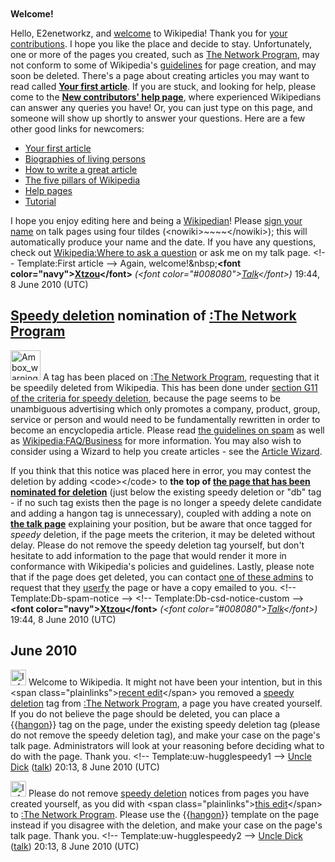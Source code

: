 <article id="27648819" title=User talk:E2enetworkz>
	<talkpage id="27648819" title="User talk:E2enetworkz">

'''Welcome!'''

Hello, E2enetworkz, and [[Wikipedia:Welcome, newcomers|welcome]] to Wikipedia! Thank you for [[Special:Contributions/E2enetworkz|your contributions]]. I hope you like the place and decide to stay. Unfortunately, one or more of the pages you created, such as [[The Network Program]], may not conform to some of Wikipedia's [[Wikipedia:List of policies|guidelines]] for page creation, and may soon be deleted. 
{{Quote box
 | quote  = You may also wish to consider using a Wizard to help you create articles. See the [[Wikipedia:Article wizard|Article Wizard]]. Thank you.
 | source = 
 | width  = 20%
 | align  = right
}}
There's a page about creating articles you may want to read called '''[[Wikipedia:Your first article|Your first article]]'''. If you are stuck, and looking for help, please come to the '''[[Wikipedia:New contributors' help page|New contributors' help page]]''', where experienced Wikipedians can answer any queries you have! Or, you can just type '''{{t|helpme}}''' on this page, and someone will show up shortly to answer your questions. Here are a few other good links for newcomers:
* [[Wikipedia:Your first article|Your first article]]
* [[Wikipedia:BLP|Biographies of living persons]]
* [[Wikipedia:How to write a great article|How to write a great article]]
* [[Wikipedia:Five pillars|The five pillars of Wikipedia]]
* [[Help:Contents|Help pages]]
* [[Wikipedia:Tutorial|Tutorial]]
I hope you enjoy editing here and being a [[Wikipedia:Wikipedians|Wikipedian]]! Please [[Wikipedia:Sign your posts on talk pages|sign your name]] on talk pages using four tildes (&lt;nowiki&gt;~~~~&lt;/nowiki&gt;); this will automatically produce your name and the date. If you have any questions, check out [[Wikipedia:Where to ask a question]] or ask me on my talk page. &lt;!-- Template:First article --&gt; Again, welcome!&amp;nbsp;'''&lt;font color=&quot;navy&quot;&gt;[[User:Xtzou|Xtzou]]&lt;/font&gt;''' ''(&lt;font color=&quot;#008080&quot;&gt;[[User talk:Xtzou|Talk]]&lt;/font&gt;)'' 19:44, 8 June 2010 (UTC)

==[[Wikipedia:Criteria for speedy deletion|Speedy deletion]] nomination of [[:The Network Program]]==
[[Image:Ambox warning_pn.svg|48px|left]] A tag has been placed on [[:The Network Program]], requesting that it be speedily deleted from Wikipedia. This has been done under [[WP:CSD#G11|section G11 of the criteria for speedy deletion]], because the page seems to be unambiguous advertising which only promotes a company, product, group, service or person and would need to be fundamentally rewritten in order to become an encyclopedia article. Please read [[Wikipedia:Spam|the guidelines on spam]] as well as [[Wikipedia:FAQ/Business]] for more information. You may also wish to consider using a Wizard to help you create articles - see the [[Wikipedia:Article wizard2.0|Article Wizard]]. 

If you think that this notice was placed here in error, you may contest the deletion by adding &lt;code&gt;{{tl|hangon}}&lt;/code&gt; to '''the top of [[:The Network Program|the page that has been nominated for deletion]]''' (just below the existing speedy deletion or &quot;db&quot; tag - if no such tag exists then the page is no longer a speedy delete candidate and adding a hangon tag is unnecessary), coupled with adding a note on '''[[Talk:The Network Program|the talk page]]''' explaining your position, but be aware that once tagged for ''speedy'' deletion, if the page meets the criterion, it may be deleted without delay. Please do not remove the speedy deletion tag yourself, but don't hesitate to add information to the page that would render it more in conformance with Wikipedia's policies and guidelines. Lastly, please note that if the page does get deleted, you can contact [[:Category:Wikipedia administrators who will provide copies of deleted articles|one of these admins]] to request that they  [[Wikipedia:Userfication#Userfication_of_deleted_content|userfy]] the page or have a copy emailed to you. &lt;!-- Template:Db-spam-notice --&gt; &lt;!-- Template:Db-csd-notice-custom --&gt; '''&lt;font color=&quot;navy&quot;&gt;[[User:Xtzou|Xtzou]]&lt;/font&gt;''' ''(&lt;font color=&quot;#008080&quot;&gt;[[User talk:Xtzou|Talk]]&lt;/font&gt;)'' 19:44, 8 June 2010 (UTC)

== June 2010 ==

[[Image:Information.png|25px]] Welcome to Wikipedia. It might not have been your intention, but in this &lt;span class=&quot;plainlinks&quot;&gt;[http://en.wikipedia.org/wiki/The_Network_Program?diff=366860440 recent edit]&lt;/span&gt; you removed a [[Wikipedia:Speedy deletions|speedy deletion]] tag from [[:The Network Program]], a page you have created yourself.  If you do not believe the page should be deleted, you can place a {{[[Template:hangon|hangon]]}} tag on the page, under the existing speedy deletion tag (please do not remove the speedy deletion tag), and make your case on the page's talk page. Administrators will look at your reasoning before deciding what to do with the page. Thank you. &lt;!-- Template:uw-hugglespeedy1 --&gt; [[User:Uncle Dick|Uncle Dick]] ([[User talk:Uncle Dick|talk]]) 20:13, 8 June 2010 (UTC)

[[Image:Information.png|25px]] Please do not remove [[Wikipedia:Speedy deletions|speedy deletion]] notices from pages you have created yourself, as you did with &lt;span class=&quot;plainlinks&quot;&gt;[http://en.wikipedia.org/wiki/The_Network_Program?diff=366860605 this edit]&lt;/span&gt; to [[:The Network Program]].  Please use the {{[[Template:hangon|hangon]]}} template on the page instead if you disagree with the deletion, and make your case on the page's talk page. Thank you. &lt;!-- Template:uw-hugglespeedy2 --&gt; [[User:Uncle Dick|Uncle Dick]] ([[User talk:Uncle Dick|talk]]) 20:13, 8 June 2010 (UTC)
	</talkpage>
</article>
